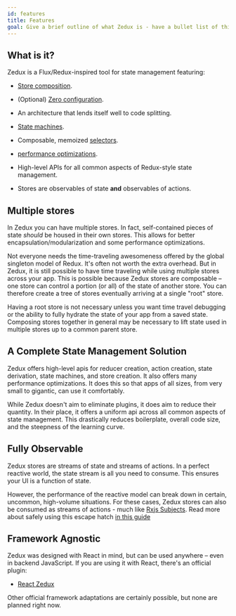 ```yaml
---
id: features
title: Features
goal: Give a brief outline of what Zedux is - have a bullet list of things it does, give some examples of store composition and zero config stores, plug that it works outside React, but also plug the React extensions (react-zedux), compare zedux patterns to useReducer, useContext, and useState, give links to other docs like redux-comparison, 
---
```


## What is it?

Zedux is a Flux/Redux-inspired tool for state management featuring:

- [Store composition](/docs/guides/storeComposition.md).

- (Optional) [Zero configuration](/docs/guides/zeroConfiguration.md).

- An architecture that lends itself well to code splitting.

- [State machines](/docs/guides/harnessingStateMachines.md).

- Composable, memoized [selectors](/docs/types/Selector.md).

- [performance optimizations](/docs/guides/optimizingPerformance.md).

- High-level APIs for all common aspects of Redux-style state management.

- Stores are observables of state **and** observables of actions.

## Multiple stores

In Zedux you can have multiple stores. In fact, self-contained pieces of state _should_ be housed in their own stores. This allows for better encapsulation/modularization and some performance optimizations.

Not everyone needs the time-traveling awesomeness offered by the global singleton model of Redux. It's often not worth the extra overhead. But in Zedux, it is still possible to have time traveling while using multiple stores across your app. This is possible because Zedux stores are composable &ndash; one store can control a portion (or all) of the state of another store. You can therefore create a tree of stores eventually arriving at a single "root" store.

Having a root store is not necessary unless you want time travel debugging or the ability to fully hydrate the state of your app from a saved state. Composing stores together in general may be necessary to lift state used in multiple stores up to a common parent store.

## A Complete State Management Solution

Zedux offers high-level apis for reducer creation, action creation, state derivation, state machines, and store creation. It also offers many performance optimizations. It does this so that apps of all sizes, from very small to gigantic, can use it comfortably.

While Zedux doesn't aim to eliminate plugins, it does aim to reduce their quantity. In their place, it offers a uniform api across all common aspects of state management. This drastically reduces boilerplate, overall code size, and the steepness of the learning curve.

## Fully Observable

Zedux stores are streams of state and streams of actions. In a perfect reactive world, the state stream is all you need to consume. This ensures your UI is a function of state.

However, the performance of the reactive model can break down in certain, uncommon, high-volume situations. For these cases, Zedux stores can also be consumed as streams of actions - much like [Rxjs Subjects](https://rxjs-dev.firebaseapp.com/guide/subject). Read more about safely using this escape hatch [in this guide](FIXME)

## Framework Agnostic

Zedux was designed with React in mind, but can be used anywhere &ndash; even in backend JavaScript. If you are using it with React, there's an official plugin:

- [React Zedux](https://github.com/bowheart/react-zedux)

Other official framework adaptations are certainly possible, but none are planned right now.
